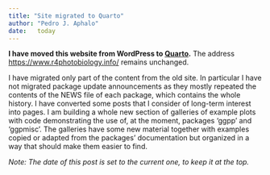 ```yaml
---
title: "Site migrated to Quarto"
author: "Pedro J. Aphalo"
date: 	today
---
```


**I have moved this website from WordPress to [Quarto](https://quarto.org/).**
The address <https://www.r4photobiology.info/> remains unchanged.

I have migrated only part of the content from the old site. In particular I
have not migrated package update announcements as they mostly repeated the
contents of the NEWS file of each package, which contains the whole history.
I have converted some posts that I consider of long-term interest into pages.
I am building a whole new section of galleries of example plots with code
demonstrating the use of, at the moment, packages 'ggpp' and 'ggpmisc'. The
galleries have some new material together with examples copied or adapted from 
the packages' documentation but organized in a way that should make them easier
to find.

_Note: The date of this post is set to the current one, to keep it at the top._
